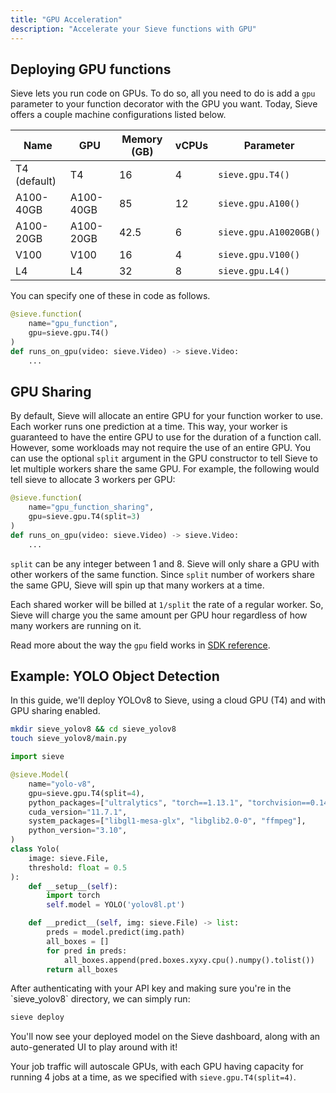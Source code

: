 ```yaml
---
title: "GPU Acceleration"
description: "Accelerate your Sieve functions with GPU"
---
```

## Deploying GPU functions

Sieve lets you run code on GPUs. To do so, all you need to do is add a `gpu` parameter to your function decorator with the GPU you want. Today, Sieve offers a couple machine configurations listed below.

| Name | GPU | Memory (GB) | vCPUs | Parameter |
| --- | --- | --- | --- | --- |
| T4 (default) | T4 | 16 | 4 | `sieve.gpu.T4()` |
| A100-40GB | A100-40GB | 85 | 12 | `sieve.gpu.A100()` |
| A100-20GB | A100-20GB | 42.5 | 6 | `sieve.gpu.A10020GB()` |
| V100 | V100 | 16 | 4 | `sieve.gpu.V100()` |
| L4 | L4 | 32 | 8 | `sieve.gpu.L4()` |

You can specify one of these in code as follows.

```python
@sieve.function(
	name="gpu_function",
	gpu=sieve.gpu.T4()
)
def runs_on_gpu(video: sieve.Video) -> sieve.Video:
	...
```

## GPU Sharing

By default, Sieve will allocate an entire GPU for your function worker to use. Each worker runs one prediction at a time. This way, your worker is guaranteed to have the entire GPU to use for the duration of a function call. However, some workloads may not require the use of an entire GPU. You can use the optional `split` argument in the GPU constructor to tell Sieve to let multiple workers share the same GPU. For example, the following would tell sieve to allocate 3 workers per GPU:

```python
@sieve.function(
	name="gpu_function_sharing",
	gpu=sieve.gpu.T4(split=3)
)
def runs_on_gpu(video: sieve.Video) -> sieve.Video:
	...
```

`split` can be any integer between 1 and 8. Sieve will only share a GPU with other workers of the same function. Since `split` number of workers share the same GPU, Sieve will spin up that many workers at a time.

Each shared worker will be billed at `1/split` the rate of a regular worker. So, Sieve will charge you the same amount per GPU hour regardless of how many workers are running on it. 

Read more about the way the `gpu` field works in [SDK reference](/reference-v2/sdk/functions_models#specifying-additional-data-for-functions-and-models).

## Example: YOLO Object Detection

In this guide, we'll deploy YOLOv8 to Sieve, using a cloud GPU (T4) and with GPU sharing enabled.
<Steps>
  <Step title="Let’s first create a new directory and set up our project.">

```bash
mkdir sieve_yolov8 && cd sieve_yolov8
touch sieve_yolov8/main.py
```
  </Step>

  <Step title='Now, we can setup our YOLO model and write our inference code'>

```python
import sieve

@sieve.Model(
    name="yolo-v8",
    gpu=sieve.gpu.T4(split=4),
    python_packages=["ultralytics", "torch==1.13.1", "torchvision==0.14.1"],
    cuda_version="11.7.1",
    system_packages=["libgl1-mesa-glx", "libglib2.0-0", "ffmpeg"],
    python_version="3.10",
)
class Yolo(
    image: sieve.File,
    threshold: float = 0.5
):
	def __setup__(self):
		import torch
		self.model = YOLO('yolov8l.pt')

	def __predict__(self, img: sieve.File) -> list:
		preds = model.predict(img.path)
		all_boxes = []
		for pred in preds:
			all_boxes.append(pred.boxes.xyxy.cpu().numpy().tolist())
    	return all_boxes
```
  </Step>

  <Step title="Finally, let's deploy our model to Sieve">
  After authenticating with your API key and making sure you're in the `sieve_yolov8` directory, we can simply run:

  ```bash
  sieve deploy
  ```
  </Step>

  <Step title="Run jobs!">
  You'll now see your deployed model on the Sieve dashboard, along with an auto-generated UI to play around with it!
  
  Your job traffic will autoscale GPUs, with each GPU having capacity for running 4 jobs at a time, as we specified with `sieve.gpu.T4(split=4)`.
  </Step>
</Steps>
